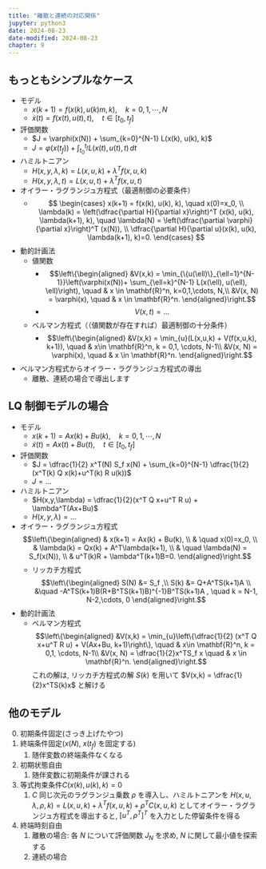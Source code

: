 ```yaml
---
title: "離散と連続の対応関係"
jupyter: python3
date: 2024-08-23
date-modified: 2024-08-23
chapter: 9
---
```


## もっともシンプルなケース

* モデル
    * $x(k+1) = f(x(k), u(k)m ,k), \quad k=0,1,\cdots, N$
    * $\dot{x}(t) = f(x(t), u(t), t), \quad t\in [t_0, t_f]$
* 評価関数
    * $J = \varphi(x(N)) + \sum_{k=0}^{N-1} L(x(k), u(k), k)$
    * $J = \varphi(x(t_f)) + \int_{t_0}^{t_f} L(x(t), u(t), t)\, dt$
* ハミルトニアン
    * $H(x,y,\lambda,k) = L(x,u,k)+\lambda^T f(x,u,k)$
    * $H(x,y,\lambda,t) = L(x,u,t)+\lambda^T f(x,u,t)$
* オイラー・ラグランジュ方程式（最適制御の必要条件）
    * 
    $$
    \begin{cases}
    x(k+1) = f(x(k), u(k), k),
    \quad x(0)=x_0, \\
    \lambda(k) = \left(\dfrac{\partial H}{\partial x}\right)^T (x(k), u(k), \lambda(k+1), k), 
    \quad \lambda(N) =  \left(\dfrac{\partial \varphi}{\partial x}\right)^T (x(N)), \\
    \dfrac{\partial H}{\partial u}(x(k), u(k), \lambda(k+1), k)=0.
    \end{cases}
    $$

* 動的計画法
    * 値関数
      * 
      $$\left\{\begin{aligned}
      &V(x,k) = \min_{\{u(\ell)\}_{\ell=1}^{N-1}}\left(\varphi(x(N))+ \sum_{\ell=k}^{N-1} L(x(\ell), u(\ell), \ell)\right), \quad & x \in \mathbf{R}^n, k=0,1,\cdots, N,\\
      &V(x, N) = \varphi(x), \quad & x \in \mathbf{R}^n.
      \end{aligned}\right.$$
      * 
      $$
      V(x,t) = ...
      $$
    * ベルマン方程式（（値関数が存在すれば）最適制御の十分条件）
      * 
      $$\left\{\begin{aligned}
      &V(x,k) = \min_{u}(L(x,u,k) + V(f(x,u,k), k+1)), \quad & x\in \mathbf{R}^n, k = 0,1, \cdots, N-1\\
      &V(x, N) = \varphi(x), \quad & x \in \mathbf{R}^n.
      \end{aligned}\right.$$
* ベルマン方程式からオイラー・ラグランジュ方程式の導出
  * 離散、連続の場合で導出します

## LQ 制御モデルの場合

* モデル
    * $x(k+1) = Ax(k) + Bu(k), \quad k=0,1,\cdots, N$
    * $\dot{x}(t) = Ax(t) + Bu(t), \quad t\in [t_0, t_f]$
* 評価関数
    * $J = \dfrac{1}{2} x^T(N) S_f x(N) + \sum_{k=0}^{N-1} \dfrac{1}{2}(x^T(k) Q x(k)+u^T(k) R u(k))$
    * $J = ...$
* ハミルトニアン
    * $H(x,y,\lambda) = \dfrac{1}{2}(x^T Q x+u^T R u) + \lambda^T(Ax+Bu)$
    * $H(x,y,\lambda) = ...$
* オイラー・ラグランジュ方程式
    $$\left\{\begin{aligned}
    & x(k+1) = Ax(k) + Bu(k),
    \\ & \quad x(0)=x_0, \\
    & \lambda(k) = Qx(k) + A^T\lambda(k+1), 
    \\ & \quad \lambda(N) =  S_f(x(N)), \\
    & u^T(k)R + \lambda^T(k+1)B=0.
    \end{aligned}\right.$$
    * リッカチ方程式
        $$\left\{\begin{aligned}
        S(N) &= S_f ,\\
        S(k) &= Q+A^TS(k+1)A \\
        &\quad -A^TS(k+1)B(R+B^TS(k+1)B)^{-1}B^TS(k+1)A ,
         \quad k = N-1, N-2,\cdots, 0
        \end{aligned}\right.$$
* 動的計画法
    * ベルマン方程式
      $$\left\{\begin{aligned}
      &V(x,k) = \min_{u}\left\{\dfrac{1}{2} (x^T Q x+u^T R u)  + V(Ax+Bu, k+1)\right\}, \quad & x\in \mathbf{R}^n, k = 0,1, \cdots, N-1\\
      &V(x, N) = \dfrac{1}{2}x^TS_f x \quad & x \in \mathbf{R}^n.
      \end{aligned}\right.$$
      これの解は, リッカチ方程式の解 $S(k)$ を用いて $V(x,k) = \dfrac{1}{2}x^TS(k)x$ と解ける

## 他のモデル

0. 初期条件固定(さっき上げたやつ)
1. 終端条件固定($x(N)$, $x(t_f)$ を固定する)
    1. 随伴変数の終端条件なくなる
1. 初期状態自由
    1. 随伴変数に初期条件が課される
1. 等式拘束条件$C(x(k), u(k), k)=0$
    1. $C$ 同じ次元のラグランジュ乗数 $\rho$ を導入し、ハミルトニアンを $H(x,u,\lambda, \rho,k) = L(x,u,k) + \lambda^T f(x,u,k) + \rho^TC(x,u,k)$ としてオイラー・ラグランジュ方程式を導出すると, $[u^T, \rho^T]^T$ を入力とした停留条件を得る
1. 終端時刻自由
    1. 離散の場合: 各 $N$ について評価関数 $J_N$ を求め, $N$ に関して最小値を探索する
    1. 連続の場合
